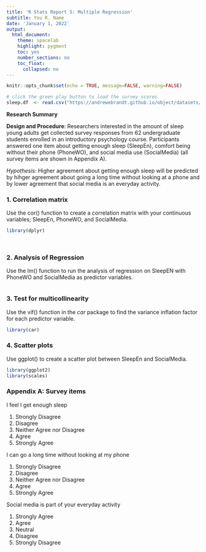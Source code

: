 ```yaml
---
title: 'R Stats Report 5: Multiple Regression'
subtitle: You R. Name
date: 'January 1, 2022'
output:
  html_document:
    theme: spacelab
    highlight: pygment
    toc: yes
    number_sections: no
    toc_float:
      collapsed: no
---
```

<!-- In the header above, edit the name and date -->

<!-- Do not edit style -->
<style type="text/css">
.main-container {font-size: 18px;}
</style>

<!-- Do not edit this first code chunk -->
```r
knitr::opts_chunk$set(echo = TRUE, message=FALSE, warning=FALSE)

# click the green play button to load the survey scores
sleep.df  <- read.csv("https://andrewebrandt.github.io/object/datasets/LifeSat.csv", header = TRUE)
```

**Research Summary**

**Design and Procedure**: Researchers interested in the amount of sleep young adults get collected survey responses from 62 undergraduate students enrolled in an introductory psychology course. Participants answered one item about getting enough sleep (SleepEn), comfort being without their phone (PhoneWO), and social media use (SocialMedia) (all survey items are shown in Appendix A). 

*Hypothesis*: Higher agreement about getting enough sleep will be predicted by hihger agreement about going a long time without looking at a phone and by lower agreement that social media is an everyday activity.


### 1. Correlation matrix

Use the cor() function to create a correlation matrix with your continuous variables; SleepEn, PhoneWO, and SocialMedia.
```r
library(dplyr)

   
```


### 2. Analysis of Regression

Use the lm() function to run the analysis of regression on SleepEN with PhoneWO and SocialMedia as predictor variables.
```r


```


### 3. Test for multicollinearity 

Use the vif() function in the *car* package to find the variance inflation factor for each predictor variable.
```r
library(car) 


```


### 4. Scatter plots

Use ggplot() to create a scatter plot between SleepEn and SocialMedia.
```r
library(ggplot2)
library(scales)


```


### Appendix A: Survey items

I feel I get enough sleep

  1. Strongly Disagree
  2. Disagree
  3. Neither Agree nor Disagree
  4. Agree
  5. Strongly Agree

I can go a long time without looking at my phone

  1. Strongly Disagree
  2. Disagree
  3. Neither Agree nor Disagree
  4. Agree
  5. Strongly Agree

Social media is part of your everyday activity

  1. Strongly Agree
  2. Agree
  3. Neutral
  4. Disagree
  5. Strongly Disagree

  
